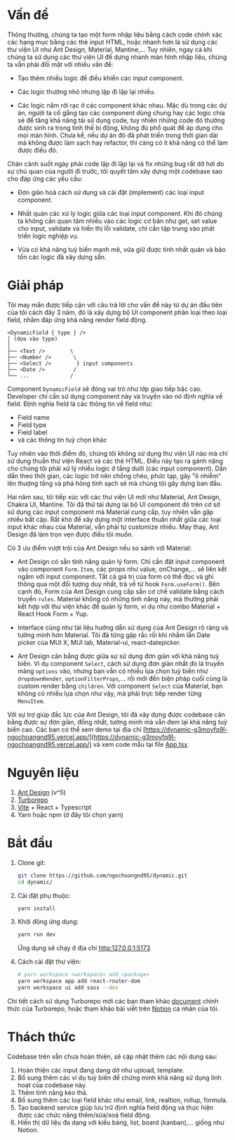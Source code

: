 # Vấn đề

Thông thường, chúng ta tạo một form nhập liệu bằng cách code chính xác các hạng mục bằng các thẻ input HTML, hoặc nhanh hơn là sử dụng các thư viện UI như Ant Design, Material, Mantine,... Tuy nhiên, ngay cả khi chúng ta sử dụng các thư viện UI để dựng nhanh màn hình nhập liệu, chúng ta vẫn phải đối mặt với nhiều vấn đề:

- Tạo thêm nhiều logic để điều khiển các input component.

- Các logic thường nhỏ nhưng lặp đi lặp lại nhiều.

- Các logic nằm rời rạc ở các component khác nhau. Mặc dù trong các dự án, người ta cố gắng tạo các component dùng chung hay các logic chia sẻ để tăng khả năng tái sử dụng code, tuy nhiên những code đó thường được sinh ra trong tình thế bị động, không đủ phổ quát để áp dụng cho mọi màn hình. Chưa kể, nếu dự án đó đã phát triển trong thời gian dài mà không được làm sạch hay refactor, thì càng có ít khả năng có thể làm được điều đó.

Chán cảnh suốt ngày phải code lặp đi lặp lại và fix những bug rất dở hơi do sự chủ quan của người đi trước, tôi quyết tâm xây dựng một codebase sao cho đáp ứng các yêu cầu:

- Đơn giản hoá cách sử dụng và cài đặt (implement) các loại input component.

- Nhất quán các xử lý logic giữa các loại input component. Khi đó chúng ta không cần quan tâm nhiều vào các logic cơ bản như get, set value cho input, validate và hiển thị lỗi validate, chỉ cần tập trung vào phát triển logic nghiệp vụ.

- Vừa có khả năng tuỳ biến mạnh mẽ, vừa giữ được tính nhất quán và bảo tồn các logic đã xây dựng sẵn.

# Giải pháp

Tôi may mắn được tiếp cận với câu trả lời cho vấn đề này từ dự án đầu tiên của tôi cách đây 3 năm, đó là xây dựng bộ UI component phân loại theo loại field, nhằm đáp ứng khả năng render field động.

```text
<DynamicField { type } />
│ (dựa vào type)
│
├── <Text />        \
├── <Number />       \
├── <Select />        } input components
├── <Date />         /
└── ...             /
```

Component `DynamicField` sẽ đóng vai trò như lớp giao tiếp bậc cao. Developer chỉ cần sử dụng component này và truyền vào nó định nghĩa về field. Định nghĩa field là các thông tin về field như:

- Field name
- Field type
- Field label
- và các thông tin tuỳ chọn khác

Tuy nhiên vào thời điểm đó, chúng tôi không sử dụng thư viện UI nào mà chỉ sử dụng thuần thư viện React và các thẻ HTML. Điều này tạo ra gánh nặng cho chúng tôi phải xử lý nhiều logic ở tầng dưới (các input component). Dần dần theo thời gian, các logic trở nên chồng chéo, phức tạp, gây "ô nhiễm" lên thượng tầng và phá hỏng tính sạch sẽ mà chúng tôi gây dựng ban đầu.

Hai năm sau, tôi tiếp xúc với các thư viện UI mới như Material, Ant Design, Chakra UI, Mantine. Tôi đã thử tái dựng lại bộ UI component đó trên cơ sở sử dụng các input component mà Material cung cấp, tuy nhiên vẫn gặp nhiều bất cập. Rất khó để xây dựng một interface thuần nhất giữa các loại input khác nhau của Material, vẫn phải tự customize nhiều. May thay, Ant Design đã làm trọn vẹn được điều tôi muốn.

Có 3 ưu điểm vượt trội của Ant Design nếu so sánh với Material:

- Ant Design có sẵn tính năng quản lý form. Chỉ cần đặt input component vào component `Form.Item`, các props như value, onChange,... sẽ liên kết ngầm với input component. Tất cả giá trị của form có thể đọc và ghi thông qua một đối tượng duy nhất, trả về từ hook `Form.useForm()`. Bên cạnh đó, Form của Ant Design cung cấp sẵn cơ chế validate bằng cách truyền `rules`. Material không có những tính năng này, mà thường phải kết hợp với thư viện khác để quản lý form, ví dụ như combo Material + React Hook Form + Yup.

- Interface cũng như tài liệu hướng dẫn sử dụng của Ant Design rõ ràng và tường minh hơn Material. Tôi đã từng gặp rắc rối khi nhầm lẫn Date picker của MUI X, MUI lab, Material-ui, react-datepicker.

- Ant Design cân bằng được giữa sự sử dụng đơn giản với khả năng tuỳ biến. Ví dụ component `Select`, cách sử dụng đơn giản nhất đó là truyền mảng `options` vào, nhưng bạn vẫn có nhiều lựa chọn tuỳ biến như `dropdownRender`, `optionFilterProps`,... rồi mới đến biện pháp cuối cùng là custom render bằng `children`. Với component `Select` của Material, bạn không có nhiều lựa chọn như vậy, mà phải trực tiếp render từng `MenuItem`.

Với sự trợ giúp đắc lực của Ant Design, tôi đã xây dựng được codebase cân bằng được sự đơn giản, đồng nhất, tường minh mà vẫn đem lại khả năng tuỳ biến cao. Các bạn có thể xem demo tại địa chỉ [https://dynamic-g3moyfq9l-ngochoangnd95.vercel.app/](https://dynamic-g3moyfq9l-ngochoangnd95.vercel.app/) và xem code mẫu tại file [App.tsx](apps/app/src/App.tsx).

# Nguyên liệu

1. [Ant Design](https://ant.design/components/overview) (v^5)
2. [Turborepo](https://turbo.build/repo)
3. [Vite](https://vitejs.dev/) + React + Typescript
4. Yarn hoặc npm (ở đây tôi chọn yarn)

# Bắt đầu

1. Clone git:

    ```bash
    git clone https://github.com/ngochoangnd95/dynamic.git
    cd dynamic/
    ```

2. Cài đặt phụ thuộc:

    ```bash
    yarn install
    ```

3. Khởi động ứng dụng:

    ```bash
    yarn run dev
    ```
    Ứng dụng sẽ chạy ở địa chỉ [http:127.0.0.1:5173](http:127.0.0.1:5173)

4. Cách cài đặt thư viện:

    ```bash
    # yarn workspace <workspace> add <package>
    yarn workspace app add react-router-dom
    yarn workspace ui add sass --dev
    ```

Chi tiết cách sử dụng Turborepo mời các bạn tham khảo [document](https://turbo.build/repo/docs) chính thức của Turborepo, hoặc tham khảo bài viết trên [Notion](https://hoangtv.notion.site/Coding-911ab28cf8f74b63b2f213cfcac98091) cá nhân của tôi.

# Thách thức

Codebase trên vẫn chưa hoàn thiện, sẽ cập nhật thêm các nội dung sau:

1. Hoàn thiện các input đang dang dở như upload, template.
2. Bổ sung thêm các ví dụ tuỳ biến để chứng minh khả năng sử dụng linh hoạt của codebase này.
3. Thêm tính năng kéo thả.
4. Bổ sung thêm các loại field khác như email, link, realtion, rollup, formula.
5. Tạo backend service giúp lưu trữ định nghĩa field động và thực hiện được các chức năng thêm/sửa/xoá field động.
6. Hiển thị dữ liệu đa dạng với kiểu bảng, list, board (kanban),... giống như Notion.
